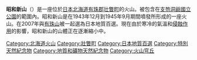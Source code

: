{{Infobox Mountain
| 名稱 =昭和新山
| 照片 =130922 Showa-shinzan Sobetsu Hokkaido Japan01s3.jpg
| 照片說明 =昭和新山（2013年）
| 海拔 =398公尺
| 位置 =日本[[北海道|北海道]][[有珠郡|有珠郡]][[壮瞥町|壮瞥町]]
| 山脈 =
| 相對高度 = 
| 座標 ={{coord|42|19|12|N|140|30|36|E}}
| 地形圖 = 
| 類別 =
| 年齡 = 
| 最近噴發 =
| 首次登頂 =
| 最容易的攀登路線 =
| pushpin_map = Japan Hokkaido
| pushpin_map_caption = 昭和新山的位置
| latd=42 |latm=19 |lats=12 |latNS=N
| longd=140 |longm=30 |longs=36 |longEW=E
}}
'''昭和新山'''（{{lang|ja|しょうわしんざん}}）是一座位於[[日本|日本]][[北海道|北海道]][[有珠郡|有珠郡]][[壮瞥町|壮瞥町]]的火山。被包含在[[支笏洞爺國立公園|支笏洞爺國立公園]]的範圍內。昭和新山是在1943年12月到1945年9月期間噴發所形成的一座火山。在2007年與[[有珠山|有珠山]]被一起選為日本地質百選。現在由於寒冷的氣溫和[[侵蝕作用|侵蝕作用]]的影響，昭和新山的山體正在逐漸縮小中。

{{Authority control}}
{{DEFAULTSORT:Showashinzan}}
[[Category:北海道火山|Category:北海道火山]]
[[Category:壯瞥町|Category:壯瞥町]]
[[Category:日本地質百選|Category:日本地質百選]]
[[Category:特別天然紀念物|Category:特別天然紀念物]]
[[Category:地質和礦物天然紀念物|Category:地質和礦物天然紀念物]]
[[Category:火山穹丘|Category:火山穹丘]]
